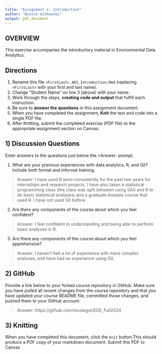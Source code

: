 ```yaml
---
title: "Assignment 1: Introduction"
author: "Nicole Gutkowski"
output: pdf_document
---
```


## OVERVIEW

This exercise accompanies the introductory material in Environmental Data Analytics. 

## Directions
1.  Rename this file `<FirstLast>_A01_Introduction.Rmd` (replacing `<FirstLast>` with your first and last name).
2.  Change "Student Name" on line 3 (above) with your name.
3.  Work through the steps, **creating code and output** that fulfill each instruction.
4.  Be sure to **answer the questions** in this assignment document.
5.  When you have completed the assignment, **Knit** the text and code into a single PDF file.
6.  After Knitting, submit the completed exercise (PDF file) to the appropriate assignment section on Canvas.


## 1) Discussion Questions
Enter answers to the questions just below the >Answer: prompt.

1. What are your previous experiences with data analytics, R, and Git? Include both formal and informal training.

> Answer: I have used R semi-consistently for the past two years for internships and research projects. I have also taken a statistical programming class (the class was split between using SAS and R to do basic statistical analyses) and a graduate biostats course that used R. I have not used Git before.

2. Are there any components of the course about which you feel confident?

> Answer: I feel confident in understanding and being able to perform basic analyses in R.

3. Are there any components of the course about which you feel apprehensive?

> Answer: I haven't had a lot of experience with more complex analyses, and have had no experience using Git. 


## 2) GitHub

Provide a link below to your forked course repository in GitHub. Make sure you have pulled all recent changes from the course repository and that you have updated your course README file, committed those changes, and pushed them to your GitHub account. 

> Answer: https://github.com/nicolegut/EDE_Fall2024

## 3) Knitting
When you have completed this document, click the `knit` button.This should produce a PDF copy of your markdown document. Submit this PDF to Canvas 
